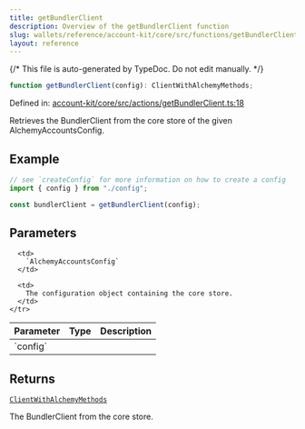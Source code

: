 ```yaml
---
title: getBundlerClient
description: Overview of the getBundlerClient function
slug: wallets/reference/account-kit/core/src/functions/getBundlerClient
layout: reference
---
```


{/* This file is auto-generated by TypeDoc. Do not edit manually. */}

```ts
function getBundlerClient(config): ClientWithAlchemyMethods;
```

Defined in: [account-kit/core/src/actions/getBundlerClient.ts:18](https://github.com/alchemyplatform/aa-sdk/blob/9df5be8c23af4e472bcb503c17766b16da0ad87d/account-kit/core/src/actions/getBundlerClient.ts#L18)

Retrieves the BundlerClient from the core store of the given AlchemyAccountsConfig.

## Example

```ts
// see `createConfig` for more information on how to create a config
import { config } from "./config";

const bundlerClient = getBundlerClient(config);
```

## Parameters

<table>
  <thead>
    <tr>
      <th align="left">Parameter</th>
      <th align="left">Type</th>
      <th align="left">Description</th>
    </tr>
  </thead>

  <tbody>
    <tr>
      <td>
        `config`
      </td>

      <td>
        `AlchemyAccountsConfig`
      </td>

      <td>
        The configuration object containing the core store.
      </td>
    </tr>

  </tbody>
</table>

## Returns

[`ClientWithAlchemyMethods`](../type-aliases/ClientWithAlchemyMethods.mdx)

The BundlerClient from the core store.
